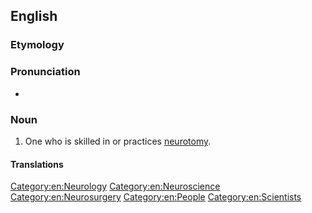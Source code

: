 ==English==

===Etymology===
{{suffix|en|neurotomy|ist}}

===Pronunciation===
* {{audio|en-us-neurotomist.ogg|Audio (US)|lang=en}}

===Noun===
{{en-noun}}

# One who is skilled in or practices [[neurotomy]].

====Translations====
{{trans-top|one who is skilled in or practices neurotomy}}
{{trans-mid}}
{{trans-bottom}}

[[Category:en:Neurology]]
[[Category:en:Neuroscience]]
[[Category:en:Neurosurgery]]
[[Category:en:People]]
[[Category:en:Scientists]]